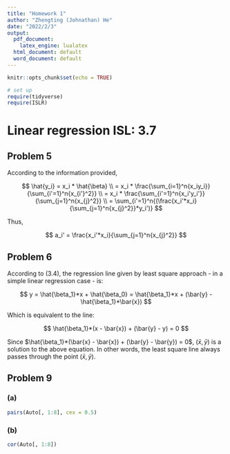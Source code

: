 ```yaml
---
title: "Homework 1"
author: "Zhengting (Johnathan) He"
date: "2022/2/3"
output:
  pdf_document: 
    latex_engine: lualatex
  html_document: default
  word_document: default
---
```


```r
knitr::opts_chunk$set(echo = TRUE)
```


```r
# set up
require(tidyverse)
require(ISLR)
```


# Linear regression ISL: 3.7


## Problem 5


According to the information provided,


$$
\hat{y_i} = x_i * \hat{\beta} \\ = x_i * \frac{\sum_{i=1}^n{x_iy_i}}{\sum_{i'=1}^n{x_{i'}^2}} \\
= x_i * \frac{\sum_{i'=1}^n{x_i'y_i'}}{\sum_{j=1}^n{x_{j}^2}} \\
= \sum_{i'=1}^n{(\frac{x_i'*x_i}{\sum_{j=1}^n{x_{j}^2}}*y_i')}
$$


Thus,


$$
a_i' = \frac{x_i'*x_i}{\sum_{j=1}^n{x_{j}^2}}
$$


## Problem 6


According to $(3.4)$, the regression line given by least square approach - in a simple linear regression case - is:


$$
y = \hat{\beta_1}*x + \hat{\beta_0} = \hat{\beta_1}*x + (\bar{y} - \hat{\beta_1}*\bar{x})
$$


Which is equivalent to the line:


$$
\hat{\beta_1}*(x - \bar{x}) + (\bar{y} - y) = 0
$$


Since $\hat{\beta_1}*(\bar{x} - \bar{x}) + (\bar{y} - \bar{y}) = 0$, $(\bar{x}, \bar{y})$ is a solution to the above equation. In other words, the least square line always passes through the point $(\bar{x}, \bar{y})$.


## Problem 9


### (a)


```r
pairs(Auto[, 1:8], cex = 0.5)
```


### (b)


```r
cor(Auto[, 1:8])
```

